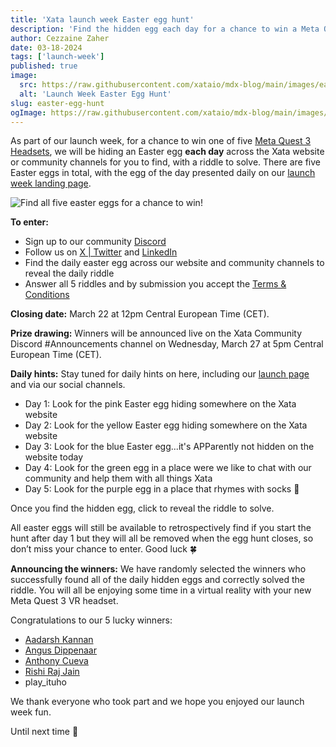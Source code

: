 ```yaml
---
title: 'Xata launch week Easter egg hunt'
description: 'Find the hidden egg each day for a chance to win a Meta Quest 3 headset!'
author: Cezzaine Zaher
date: 03-18-2024
tags: ['launch-week']
published: true
image:
  src: https://raw.githubusercontent.com/xataio/mdx-blog/main/images/easter-egg-hunt-01.jpg
  alt: 'Launch Week Easter Egg Hunt'
slug: easter-egg-hunt
ogImage: https://raw.githubusercontent.com/xataio/mdx-blog/main/images/easter-egg-hunt-01.jpg
---
```


As part of our launch week, for a chance to win one of five [Meta Quest 3 Headsets](https://www.meta.com/quest/quest-3/), we will be hiding an Easter egg **each day** across the Xata website or community channels for you to find, with a riddle to solve. There are five Easter eggs in total, with the egg of the day presented daily on our [launch week landing page](https://xata.io/launch-week-unleash-the-elephant).

![Find all five easter eggs for a chance to win!](/images/easter-egg-hunt-02.png)

**To enter:**

- Sign up to our community [Discord](https://xata.io/discord)
- Follow us on [X | Twitter](https://twitter.com/xata) and [LinkedIn](https://www.linkedin.com/company/xataio)
- Find the daily easter egg across our website and community channels to reveal the daily riddle
- Answer all 5 riddles and by submission you accept the [Terms & Conditions](https://docs.google.com/document/d/1rZ3bVB4BtiVyCHOVKWOhEJrpg0SWFGHFsQLzY0Eo0uI/)

**Closing date:** March 22 at 12pm Central European Time (CET).

**Prize drawing:** Winners will be announced live on the Xata Community Discord #Announcements channel on Wednesday, March 27 at 5pm Central European Time (CET).

**Daily hints:**
Stay tuned for daily hints on here, including our [launch page](https://xata.io/launch-week-unleash-the-elephant) and via our social channels.

- Day 1: Look for the pink Easter egg hiding somewhere on the Xata website
- Day 2: Look for the yellow Easter egg hiding somewhere on the Xata website
- Day 3: Look for the blue Easter egg...it's APParently not hidden on the website today
- Day 4: Look for the green egg in a place were we like to chat with our community and help them with all things Xata
- Day 5: Look for the purple egg in a place that rhymes with socks 🧦

Once you find the hidden egg, click to reveal the riddle to solve.

All easter eggs will still be available to retrospectively find if you start the hunt after day 1 but they will all be removed when the egg hunt closes, so don’t miss your chance to enter. Good luck 🍀

**Announcing the winners:**
We have randomly selected the winners who successfully found all of the daily hidden eggs and correctly solved the riddle. You will all be enjoying some time in a virtual reality with your new Meta Quest 3 VR headset.

Congratulations to our 5 lucky winners:

- [Aadarsh Kannan](https://twitter.com/dotAadarsh)
- [Angus Dippenaar](https://twitter.com/AngusDippenaar)
- [Anthony Cueva](https://twitter.com/caverneio)
- [Rishi Raj Jain](https://twitter.com/rishi_raj_jain_)
- play_ituho

We thank everyone who took part and we hope you enjoyed our launch week fun.

Until next time 👋
